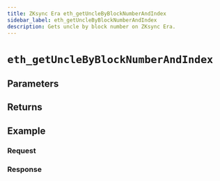 ```yaml
---
title: ZKsync Era eth_getUncleByBlockNumberAndIndex
sidebar_label: eth_getUncleByBlockNumberAndIndex
description: Gets uncle by block number on ZKsync Era.
---
```




# `eth_getUncleByBlockNumberAndIndex`

<Description />

## Parameters


<Params />

## Returns


<Returns />

## Example


<Example />

### Request


<Request />

### Response


<Response />
